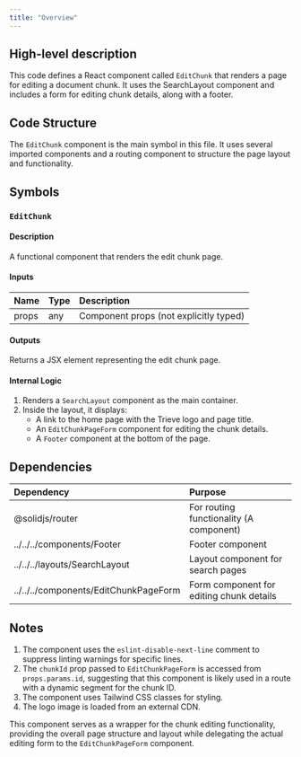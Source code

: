 ```yaml
---
title: "Overview"
---
```


## High-level description
This code defines a React component called `EditChunk` that renders a page for editing a document chunk. It uses the SearchLayout component and includes a form for editing chunk details, along with a footer.

## Code Structure
The `EditChunk` component is the main symbol in this file. It uses several imported components and a routing component to structure the page layout and functionality.

## Symbols

### `EditChunk`
#### Description
A functional component that renders the edit chunk page.

#### Inputs
| Name | Type | Description |
|:-----|:-----|:------------|
| props | any | Component props (not explicitly typed) |

#### Outputs
Returns a JSX element representing the edit chunk page.

#### Internal Logic
1. Renders a `SearchLayout` component as the main container.
2. Inside the layout, it displays:
   - A link to the home page with the Trieve logo and page title.
   - An `EditChunkPageForm` component for editing the chunk details.
   - A `Footer` component at the bottom of the page.

## Dependencies
| Dependency | Purpose |
|:-----------|:--------|
| @solidjs/router | For routing functionality (A component) |
| ../../../components/Footer | Footer component |
| ../../../layouts/SearchLayout | Layout component for search pages |
| ../../../components/EditChunkPageForm | Form component for editing chunk details |

## Notes
1. The component uses the `eslint-disable-next-line` comment to suppress linting warnings for specific lines.
2. The `chunkId` prop passed to `EditChunkPageForm` is accessed from `props.params.id`, suggesting that this component is likely used in a route with a dynamic segment for the chunk ID.
3. The component uses Tailwind CSS classes for styling.
4. The logo image is loaded from an external CDN.

This component serves as a wrapper for the chunk editing functionality, providing the overall page structure and layout while delegating the actual editing form to the `EditChunkPageForm` component.